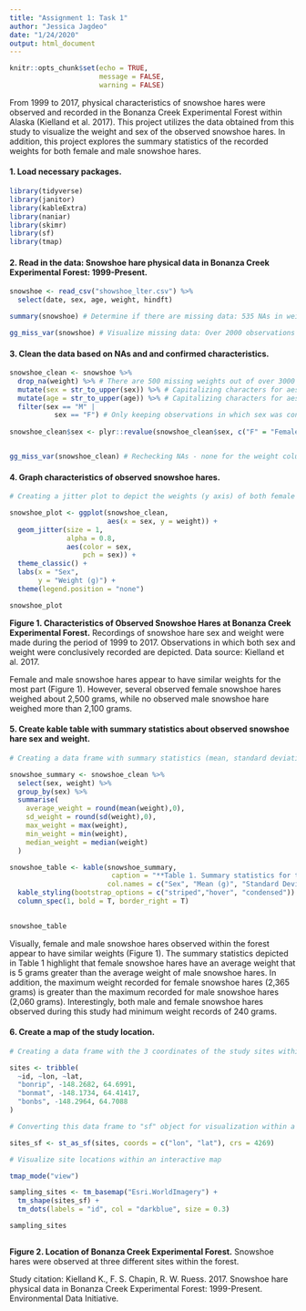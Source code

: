 ```yaml
---
title: "Assignment 1: Task 1"
author: "Jessica Jagdeo"
date: "1/24/2020"
output: html_document
---
```


```r
knitr::opts_chunk$set(echo = TRUE,
                      message = FALSE,
                      warning = FALSE)
```

From 1999 to 2017, physical characteristics of snowshoe hares were observed and recorded in the Bonanza Creek Experimental Forest within Alaska (Kielland et al. 2017). This project utilizes the data obtained from this study to visualize the weight and sex of the observed snowshoe hares. In addition, this project explores the summary statistics of the recorded weights for both female and male snowshoe hares. 

#### 1. Load necessary packages.
```r

library(tidyverse)
library(janitor)
library(kableExtra)
library(naniar)
library(skimr)
library(sf)
library(tmap)

```
#### 2. Read in the data: Snowshoe hare physical data in Bonanza Creek Experimental Forest: 1999-Present.
```r

snowshoe <- read_csv("showshoe_lter.csv") %>% 
  select(date, sex, age, weight, hindft) 

summary(snowshoe) # Determine if there are missing data: 535 NAs in weight column; 1747 NAs in weight column 

gg_miss_var(snowshoe) # Visualize missing data: Over 2000 observations are missing an age

```


#### 3. Clean the data based on NAs and and confirmed characteristics. 
```r

snowshoe_clean <- snowshoe %>% 
  drop_na(weight) %>% # There are 500 missing weights out of over 3000 observations, a relatively small portion of total observations, so we can drop the observations without recorded weights
  mutate(sex = str_to_upper(sex)) %>% # Capitalizing characters for aesthetics
  mutate(age = str_to_upper(age)) %>% # Capitalizing characters for aesthetics
  filter(sex == "M" |
           sex == "F") # Only keeping observations in which sex was confirmed (only reduces our number of observations by 200)
  
snowshoe_clean$sex <- plyr::revalue(snowshoe_clean$sex, c("F" = "Female", "M" = "Male")) # Renaming "F" and "M" to "Female" and "Male", respectively for visualization


gg_miss_var(snowshoe_clean) # Rechecking NAs - none for the weight column

```


#### 4. Graph characteristics of observed snowshoe hares.
```r

# Creating a jitter plot to depict the weights (y axis) of both female and male snowshoe hares (x axis)

snowshoe_plot <- ggplot(snowshoe_clean, 
                        aes(x = sex, y = weight)) +
  geom_jitter(size = 1, 
              alpha = 0.8,
              aes(color = sex,
                  pch = sex)) +
  theme_classic() +
  labs(x = "Sex",
       y = "Weight (g)") +
  theme(legend.position = "none")

snowshoe_plot

```

**Figure 1. Characteristics of Observed Snowshoe Hares at Bonanza Creek Experimental Forest.** Recordings of snowshoe hare sex and weight were made during the period of 1999 to 2017. Observations in which both sex and weight were conclusively recorded are depicted. Data source: Kielland et al. 2017. 

Female and male snowshoe hares appear to have similar weights for the most part (Figure 1). However, several observed female snowshoe hares weighed about 2,500 grams, while no observed male snowshoe hare weighed more than 2,100 grams. 

#### 5. Create kable table with summary statistics about observed snowshoe hare sex and weight.
```r

# Creating a data frame with summary statistics (mean, standard deviation, maximum, minimum, and median) for the weights of female and male snowshoe hares

snowshoe_summary <- snowshoe_clean %>%
  select(sex, weight) %>% 
  group_by(sex) %>% 
  summarise(
    average_weight = round(mean(weight),0),
    sd_weight = round(sd(weight),0),
    max_weight = max(weight),
    min_weight = min(weight),
    median_weight = median(weight)
  )

snowshoe_table <- kable(snowshoe_summary,
                         caption = "**Table 1. Summary statistics for the weights of female and male snowshoe hares observed in the Bonanza Creek Experimental Forest from 1999 to 2017.** Weights were recorded during capture-recapture studies, with a total of 2,628 complete observations obtained for sex and weight. Data source: Kielland et al. 2017.",
                        col.names = c("Sex", "Mean (g)", "Standard Deviation (g)", "Maximum (g)", "Minimum (g)", "Median (g)")) %>% 
  kable_styling(bootstrap_options = c("striped","hover", "condensed")) %>% 
  column_spec(1, bold = T, border_right = T) 
  

snowshoe_table

```


Visually, female and male snowshoe hares observed within the forest appear to have similar weights (Figure 1). The summary statistics depicted in Table 1 highlight that female snowshoe hares have an average weight that is 5 grams greater than the average weight of male snowshoe hares. In addition, the maximum weight recorded for female snowshoe hares (2,365 grams) is greater than the maximum recorded for male snowshoe hares (2,060 grams). Interestingly, both male and female snowshoe hares observed during this study had minimum weight records of 240 grams. 

#### 6. Create a map of the study location. 
```r

# Creating a data frame with the 3 coordinates of the study sites within Bonanza Creek Experimental Forest

sites <- tribble(
  ~id, ~lon, ~lat,
  "bonrip", -148.2682, 64.6991, 
  "bonmat", -148.1734, 64.41417,
  "bonbs", -148.2964, 64.7088
)

# Converting this data frame to "sf" object for visualization within a map

sites_sf <- st_as_sf(sites, coords = c("lon", "lat"), crs = 4269)

# Visualize site locations within an interactive map

tmap_mode("view")

sampling_sites <- tm_basemap("Esri.WorldImagery") +
  tm_shape(sites_sf) +
  tm_dots(labels = "id", col = "darkblue", size = 0.3)

sampling_sites
  

```

**Figure 2. Location of Bonanza Creek Experimental Forest.** Snowshoe hares were observed at three different sites within the forest.

Study citation: Kielland K., F. S. Chapin, R. W. Ruess. 2017. Snowshoe hare physical data in Bonanza Creek Experimental Forest: 1999-Present. Environmental Data Initiative.